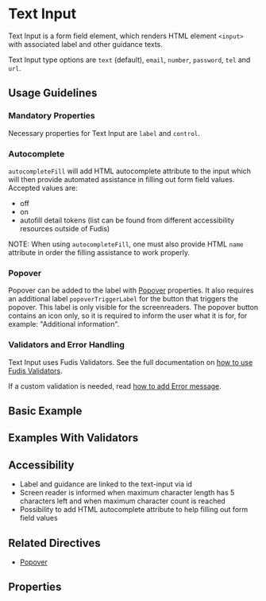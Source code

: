 
<Meta title="Components/Form/Text Input" />

# Text Input

Text Input is a form field element, which renders HTML element `<input>` with associated label and other guidance texts.

Text Input type options are `text` (default), `email`, `number`, `password`, `tel` and `url`.

## Usage Guidelines

### Mandatory Properties

Necessary properties for Text Input are `label` and `control`.

### Autocomplete

`autocompleteFill` will add HTML autocomplete attribute to the input which will then provide automated assistance in filling out form field values.
Accepted values are:
- off
- on
- autofill detail tokens (list can be found from different accessibility resources outside of Fudis)

NOTE: When using `autocompleteFill`, one must also provide HTML `name` attribute in order the filling assistance to work properly.


### Popover

Popover can be added to the label with [Popover](/docs/directives-popover--documentation) properties. It also requires an additional label `popoverTriggerLabel` for the button that triggers the popover. This label is only visible for the screenreaders. The popover button contains an icon only, so it is required to inform the user what it is for, for example: "Additional information".

### Validators and Error Handling

Text Input uses Fudis Validators. See the full documentation on [how to use Fudis Validators](/docs/utilities-validators--documentation).

If a custom validation is needed, read [how to add Error message](/docs/components-form-error-message--documentation).

## Basic Example

<Canvas of={TextInputStories.Example} />

## Examples With Validators

<Canvas of={TextInputStories.WithValidators} />

## Accessibility

- Label and guidance are linked to the text-input via id
- Screen reader is informed when maximum character length has 5 characters left and when maximum character count is reached
- Possibility to add HTML autocomplete attribute to help filling out form field values

## Related Directives

- [Popover](/docs/directives-popover--documentation)

## Properties

<ArgTypes of={TextInputComponent} exclude={textInputExclude} />
